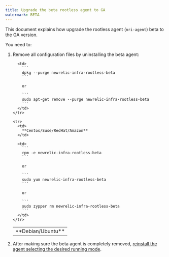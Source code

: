 ```yaml
---
title: Upgrade the beta rootless agent to GA
watermark: BETA
---
```


This document explains how upgrade the rootless agent (`nri-agent`) beta to the GA version.

You need to:

1. Remove all configuration files by uninstalling the beta agent:

   <Table>
     <tbody>
       <tr>
         <td style={{ width: "150px" }}>
           **Debian/Ubuntu**
         </td>

         <td>
           ```
           dpkg --purge newrelic-infra-rootless-beta
           ```

           or

           ```
           sudo apt-get remove --purge newrelic-infra-rootless-beta
           ```
         </td>
       </tr>

       <tr>
         <td>
           **Centos/Suse/RedHat/Amazon**
         </td>

         <td>
           ```
           rpm -e newrelic-infra-rootless-beta
           ```

           or

           ```
           sudo yum newrelic-infra-rootless-beta
           ```

           or

           ```
           sudo zypper rm newrelic-infra-rootless-beta
           ```
         </td>
       </tr>
     </tbody>
   </Table>
2. After making sure the beta agent is completely removed, [reinstall the agent selecting the desired running mode](https://docs.newrelic.com/docs/infrastructure/new-relic-infrastructure/installation/install-infrastructure-agent-linux#install-agent).
